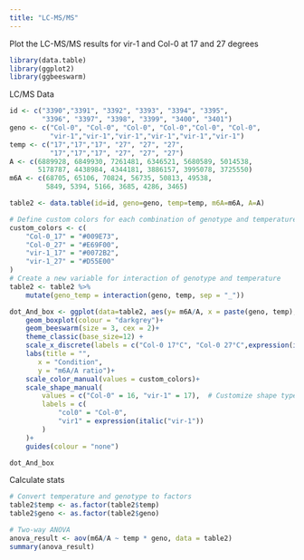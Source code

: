 ```yaml
---
title: "LC-MS/MS"
---
```


Plot the LC-MS/MS results for vir-1 and Col-0 at 17 and 27 degrees
```r
library(data.table)
library(ggplot2)
library(ggbeeswarm)
```

LC/MS Data
```r
id <- c("3390","3391", "3392", "3393", "3394", "3395",
        "3396", "3397", "3398", "3399", "3400", "3401")
geno <- c("Col-0", "Col-0", "Col-0", "Col-0","Col-0", "Col-0",
          "vir-1","vir-1","vir-1","vir-1","vir-1","vir-1")
temp <- c("17","17","17", "27", "27", "27",
          "17","17","17", "27", "27", "27")
A <- c(6889928, 6849930, 7261481, 6346521, 5680589, 5014538,
       5178787, 4438984, 4344181, 3886157, 3995078, 3725550)
m6A <- c(68705, 65106, 70824, 56735, 50813, 49538,
         5849, 5394, 5166, 3685, 4286, 3465)

table2 <- data.table(id=id, geno=geno, temp=temp, m6A=m6A, A=A)
```
```r
# Define custom colors for each combination of genotype and temperature
custom_colors <- c(
    "Col-0_17" = "#009E73",  
    "Col-0_27" = "#E69F00",  
    "vir-1_17" = "#0072B2", 
    "vir-1_27" = "#D55E00"   
)
# Create a new variable for interaction of genotype and temperature
table2 <- table2 %>%
    mutate(geno_temp = interaction(geno, temp, sep = "_"))

dot_And_box <- ggplot(data=table2, aes(y= m6A/A, x = paste(geno, temp), colour = geno_temp, shape = geno))+
    geom_boxplot(colour = "darkgrey")+
    geom_beeswarm(size = 3, cex = 2)+
    theme_classic(base_size=12) +
    scale_x_discrete(labels = c("Col-0 17°C", "Col-0 27°C",expression(italic("vir-1") * "17°C"), expression(italic("vir-1") * "27°C"))) +
    labs(title = "",
       x = "Condition",
       y = "m6A/A ratio")+
    scale_color_manual(values = custom_colors)+
    scale_shape_manual(
        values = c("Col-0" = 16, "vir-1" = 17),  # Customize shape types
        labels = c(
            "col0" = "Col-0",
            "vir1" = expression(italic("vir-1"))
        )
    )+
    guides(colour = "none")

dot_And_box
```
Calculate stats
```r
# Convert temperature and genotype to factors
table2$temp <- as.factor(table2$temp)
table2$geno <- as.factor(table2$geno)

# Two-way ANOVA
anova_result <- aov(m6A/A ~ temp * geno, data = table2)
summary(anova_result)
```